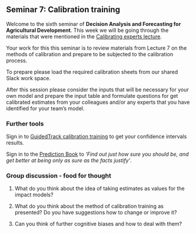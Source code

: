 ## Seminar 7: Calibration training  {#calibration_seminar} 
<!-- reference with [Calibration training](#calibration_seminar) -->

Welcome to the sixth seminar of **Decision Analysis and Forecasting for Agricultural Development**. This week we will be going through the materials that were mentioned in the [Calibrating experts lecture](#calibration_lecture).

Your work for this this seminar is to review materials from Lecture 7 on the methods of calibration and prepare to be subjected to the calibration process.

To prepare please load the required calibration sheets from our shared Slack work space. 

After this session please consider the inputs that will be necessary for your own model and prepare the input table and formulate questions for get calibrated estimates from your colleagues and/or any experts that you have identified for your team's model.

### Further tools

Sign in to [GuidedTrack calibration training](https://www.openphilanthropy.org/calibration) to get your confidence intervals results.

Sign in to the [Prediction Book](https://predictionbook.com/) to *'Find out just how sure you should be, and get better at being only as sure as the facts justify'*.

### Group discussion - food for thought

1. What do you think about the idea of taking estimates as values for the impact models?

2. What do you think about the method of calibration training as presented? Do you have suggestions how to change or improve it?

3. Can you think of further cognitive biases and how to deal with them?
